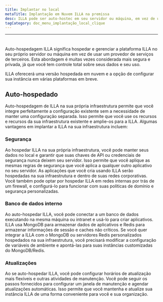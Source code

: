 ```yaml
---
title: Implantar no local
metaTitle: Implantação em Nuvem ILLA na premissa
desc: ILLA pode ser auto-hostec em seu servidor ou máquina, em vez de usar um provedor de serviços de terceiros
tagCategory: doc_menu_implantação_local_clique
---
```


* * *

# <Heading hidden>Implantar no local</Heading>

Auto-hospedagem ILLA significa hospedar e gerenciar a plataforma ILLA no seu próprio servidor ou máquina em vez de usar um provedor de serviços de terceiros. Esta abordagem é muitas vezes considerada mais segura e privada, já que você tem controle total sobre seus dados e seu uso.

ILLA oferecerá uma versão hospedada em nuvem e a opção de configurar sua instância em várias plataformas em breve.

## Auto-hospedado

Auto-hospedagem de ILLA na sua própria infraestrutura permite que você integre perfeitamente a configuração existente sem a necessidade de manter uma configuração separada. Isso permite que você use os recursos e recursos da sua infraestrutura existente e amplie-os para a ILLA. Algumas vantagens em implantar a ILLA na sua infraestrutura incluem:

### Segurança

Ao hospedar ILLA na sua própria infraestrutura, você pode manter seus dados no local e garantir que suas chaves de API ou credenciais de segurança nunca deixem seu servidor. Isso permite que você aplique as mesmas regras de segurança que você aplica a qualquer outro aplicativo no seu servidor. As aplicações que você cria usando ILLA serão hospedadas na sua infraestrutura e dentro de suas redes corporativas. Você também pode optar por hospedar ILLA em redes internas por trás de um firewall, e configurá-lo para funcionar com suas políticas de domínio e segurança personalizadas.

### Banco de dados interno

Ao auto-hospedar ILLA, você pode conectar a um banco de dados executando na mesma máquina ou intranet e usá-lo para criar aplicativos. ILLA usa MongoDB para armazenar dados de aplicativos e Redis para armazenar informações de sessão e caches não críticos. Se você quer integrar a ILLA com o MongoDB ou servidores Redis personalizados hospedados na sua infraestrutura, você precisará modificar a configuração de variáveis de ambiente e apontá-las para suas instâncias customizadas do MongoDB/Redis.

### Atualizações

Ao se auto-hospedar ILLA, você pode configurar horários de atualização mais flexíveis e outras atividades de manutenção. Você pode seguir os passos fornecidos para configurar um janela de manutenção e agendar atualizações automáticas. Isso permite que você mantenha e atualize sua instância ILLA de uma forma conveniente para você e sua organização.
